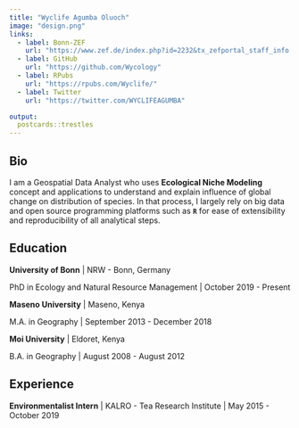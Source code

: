 ```yaml
---
title: "Wyclife Agumba Oluoch"
image: "design.png"
links:
  - label: Bonn-ZEF
    url: "https://www.zef.de/index.php?id=2232&tx_zefportal_staff_info[ref]=2252&tx_zefportal_staff_info[uid]=1975&tx_zefportal_staff_profile[uid]=1975&no_cache=1"
  - label: GitHub
    url: "https://github.com/Wycology"
  - label: RPubs
    url: "https://rpubs.com/Wyclife/"
  - label: Twitter
    url: "https://twitter.com/WYCLIFEAGUMBA"

output:
  postcards::trestles
---
```

 
## Bio

I am a Geospatial Data Analyst who uses **Ecological Niche Modeling** concept and applications to understand and explain influence of global change on distribution of species. In that process, I largely rely on big data and open source programming platforms such as **`R`** for ease of extensibility and reproducibility of all analytical steps.

## Education

**University of Bonn** | NRW - Bonn, Germany

PhD in Ecology and Natural Resource Management | October 2019 - Present

**Maseno University** | Maseno, Kenya

M.A. in Geography | September 2013 - December 2018

**Moi University** | Eldoret, Kenya

B.A. in Geography | August 2008 - August 2012

## Experience

**Environmentalist Intern** | KALRO - Tea Research Institute | May 2015 - October 2019
